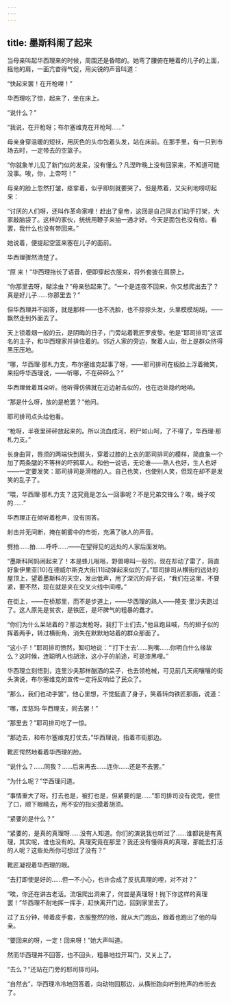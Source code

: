 ```yaml
---
---
---
```

title: 墨斯科闹了起来
---



当母亲叫起华西理来的时候，周围还是昏暗的。她弯了腰俯在睡着的儿子的上面，摇他的肩，一面亢奋得气促，用尖锐的声音叫道：

“快起来罢！在开枪哩！”

华西理吃了惊，起来了，坐在床上。

“说什么？”

“我说，在开枪呀；布尔塞维克在开枪呵……”

母亲身穿温暖的短袄，用灰色的头巾包着头发，站在床前。在那手里，有一只到市场去时，一定带去的空篮子。

“你就象羊儿见了新门似的发呆，没有懂么？凡涅昨晚上没有回家来，不知道可能没事。唉，你，上帝呵！”

母亲的脸上忽然打皱，痉挛着，似乎即刻就要哭了。但是熬着，又尖利地唠叨起来：

“讨厌的人们呀，还叫作革命家哩！赶出了皇帝，这回是自己同志们动手打架，大家敲脑袋了。这样的家伙，统统用鞭子来抽一通才好。今天是面包也没有给。看罢，我什么也没有带回来。”

她说着，便提起空篮来塞在儿子的面前。

华西理骤然清楚了。

“原 来！”华西理拖长了语音，便即穿起衣服来，将外套披在肩膀上。

“你那里去呀，糊涂虫？”母亲愁起来了。“一个是连夜不回来，你又想爬出去了？真是好儿子……你那里去？”

但华西理并不回答，就是那样——也不洗脸，也不掠掠头发，头里模模胡胡，——飘然走到外面去了。

天上锁着烟一般的云，是阴晦的日子，门旁站着靴匠罗皮黎。他是“耶司排司”这诨名的主子，和华西理家并排住着的。邻近人家的旁边，聚着人山，街上是群众挤得黑压压地。

“哪，华西理·那札力支，布尔塞维克起事了呀，——耶司排司在板脸上浮着微笑，来招呼华西理说，——听哪，不在砰砰么？”

华西理耸着耳朵听。他听得仿佛就在近边射击似的，也在远处隐约地响。

“那是什么呀，放的是枪罢？”他问。

耶司排司点头给他看。

“枪呀，半夜里砰砰放起来的。所以流血成河，积尸如山呵，了不得了，华西理·那札力支。”

长身曲背，唇须的两端快到肩头，穿着过膝的上衣的耶司排司的模样，简直象一个加了两条腿的不等样的吓鸦草人。和他一说话，无论谁——熟人也好，生人也好——一定要发笑：耶司排司是滑稽的人。自己也笑，也使别人笑，但现在却不是发笑的乱子了。

“喂，华西理·那札力支？这究竟是怎么一回事呢？不是兄弟交锋么？唉，蝇子咬的……”

华西理正在倾听着枪声，没有回答。

射击并无间断，掩在朝雾中的市街，充满了骇人的声音。

劈拍……拍……呼呼……——在望得见的远处的人家后面发响。

“墨斯科阿妈闹起来了！本是蜂儿嗡嗡，野兽嗥叫一般的，现在却动了雷了，简直好象伊里亚[10]在德威尔斯克大街[11]动弹起来似的了。”耶司排司从横街的远处的屋顶上，望着墨斯科的天空，发出低声，用了深沉的调子说，“我们在这里，不要紧，要不然，现在就是夹在交叉火线中间哩。”

在街上，——在桥那里，而不是步道上，——华西理的熟人——隆支·里沙夫跑过了。这人原先是贫农，是铁匠，是坏脾气的粗暴的蠢才。

“你们为什么呆站着的？那边发枪呀。我打下士们去，”他且跑且喊，鸟的翅子似的挥着两手，转过横街角，消失在默默地站着的群众那面了。

“这小子！”耶司排司愤然，絮叨地说：“‘打下士去’……狗嘴……你明白什么缘故么？这时候，连聪明人也胡涂，这小子的前途，可是漆黑哩。”

华西理立刻悟到，连里沙夫那样酗酒的呆子，也去领枪械，可见前几天闹嚷嚷的街头演说，布尔塞维克的宣传一定将反响给了民众了。

“那么，我们也动手罢”，他心里想，不觉挺直了身子，笑着转向铁匠那面，说道：

“哪，库慈玛·华西理支，同去罢！”

“那里去？”耶司排司吃了一惊。

“那边去，和布尔塞维克打仗去，”华西理说，指着市街那边。

靴匠愕然地看着华西理的脸。

“说什么？……同我？……后来再去……连你……还是不去罢。”

“为什么呢？”华西理问道。

“事情重大了呀。打去也是，被打也是，但紧要的是……”耶司排司没有说完，便住了口，顺下眼睛去，用不安的指尖摸着胡须。

“紧要的是什么？”

“紧要的，是真的真理呀……没有人知道。你们的演说我也听过了……谁都说是有真理，其实呢，谁也没有的。真理究竟在那里？我还没有懂得真的真理，那能去打活的人呢？这些处所你可想过了没有？”

靴匠凝视着华西理的眼。

“去打即使是好的……但一不小心，也许会成了反抗真理的哩，对不对？”

“唉，你还在讲古老话。流氓爬出洞来了，何尝是真理呀！抛下你这样的真理罢！”华西理不耐地挥一挥手，赶快离开门边，回到家里去了。

过了五分钟，带着皮手套，衣服整然的他，就从大门跑出，跟着也跑出了他的母亲。

“要回来的呀，一定！回来呀！”她大声叫道。

然而华西理并不回答，也不回头，粗暴地拉开耳门，又关上了。

“去么？”还站在门旁的耶司排司问。

“自然去”，华西理冷冷地回答着，向动物园那边，从横街跑向听到枪声的市街去了。